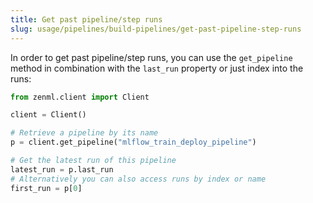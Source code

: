 ---
title: Get past pipeline/step runs
slug: usage/pipelines/build-pipelines/get-past-pipeline-step-runs
---


In order to get past pipeline/step runs, you can use the `get_pipeline` method in combination with the `last_run` property or just index into the runs:

```py
from zenml.client import Client

client = Client()

# Retrieve a pipeline by its name
p = client.get_pipeline("mlflow_train_deploy_pipeline")

# Get the latest run of this pipeline
latest_run = p.last_run
# Alternatively you can also access runs by index or name
first_run = p[0]
```
